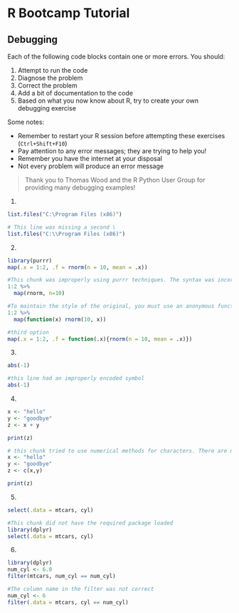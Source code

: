 # R Bootcamp Tutorial

## Debugging

Each of the following code blocks contain one or more errors. You should:

1. Attempt to run the code
2. Diagnose the problem
3. Correct the problem  
4. Add a bit of documentation to the code
5. Based on what you now know about R, try to create your own debugging exercise

Some notes:

- Remember to restart your R session before attempting these exercises (`Ctrl+Shift+F10`)
- Pay attention to any error messages; they are trying to help you!
- Remember you have the internet at your disposal
- Not every problem will produce an error message

> Thank you to Thomas Wood and the R Python User Group for providing many debugging examples!

1. 

```r
list.files("C:\Program Files (x86)")
```

```r
# This line was missing a second \
list.files("C:\\Program Files (x86)")
```

2. 
```r
library(purrr)
map(.x = 1:2, .f = rnorm(n = 10, mean = .x))
```

```r
#This chunk was improperly using purrr techniques. The syntax was incorrect.
1:2 %>%
  map(rnorm, n=10)

#To maintain the style of the original, you must use an anonymous function
1:2 %>%
  map(function(x) rnorm(10, x))

#third option
map(.x = 1:2, .f = function(.x){rnorm(n = 10, mean = .x)})
```

3. 

```r
аbs(-1)
```

```r
#this line had an improperly encoded symbol
abs(-1)
```

4. 

```r
x <- "hello"
y <- "goodbye"
z <- x + y

print(z)
```

```r
# this chunk tried to use numerical methods for characters. There are multiple solutions depending on the desired outcome
x <- "hello"
y <- "goodbye"
z <- c(x,y)

print(z)
```

5. 

```r
select(.data = mtcars, cyl)
```

```r
#This chunk did not have the required package loaded
library(dplyr)
select(.data = mtcars, cyl)
```

6. 

```r
library(dplyr)
num_cyl <- 6.0
filter(mtcars, num_cyl == num_cyl)
```

```r
#The column name in the filter was not correct
num_cyl <- 6
filter(.data = mtcars, cyl == num_cyl)
```
